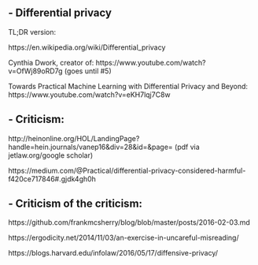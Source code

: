 
## -  Differential privacy

TL;DR version:

https://en.wikipedia.org/wiki/Differential_privacy

Cynthia Dwork, creator of:
https://www.youtube.com/watch?v=OfWj89oRD7g
(goes until #5)

Towards Practical Machine Learning with Differential Privacy and Beyond:
https://www.youtube.com/watch?v=eKH7lqj7C8w


## -  Criticism:

http://heinonline.org/HOL/LandingPage?handle=hein.journals/vanep16&div=28&id=&page= 
(pdf via jetlaw.org/google scholar)

https://medium.com/@Practical/differential-privacy-considered-harmful-f420ce717846#.gjdk4gh0h


## -  Criticism of the criticism:

https://github.com/frankmcsherry/blog/blob/master/posts/2016-02-03.md

https://ergodicity.net/2014/11/03/an-exercise-in-uncareful-misreading/

https://blogs.harvard.edu/infolaw/2016/05/17/diffensive-privacy/

